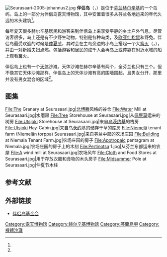 [[File:Seurasaari-2005-johannus2.jpg|thumb]]
'''伴侣岛'''（{{lang-fi|'''Seurasaari'''}}，{{lang-sv|'''Fölisön'''}}）是位于[[芬兰|芬兰]][[赫尔辛基|赫尔辛基]]的一个岛屿。岛上的一部分为伴侣岛露天博物馆，其中安置着很多从芬兰各地运来的年代久远的木头建筑<ref name="seurasaari"/>。

每年夏天很多赫尔辛基居民和游客来到伴侣岛上来享受平静的乡土户外气息。尽管访客很多，岛上还是有不少野生动物，特别是各种鸟类，及[[欧亚红松鼠|欧亚红松鼠]]和野兔。伴侣岛最受欢迎的时候是[[仲夏节|仲夏节]]，其时会在主岛旁边的小岛上搭起一个大[[篝火|篝火]]（{{lang-fi|juhannuskokko}}，{{lang-sv|midsommareld}}），并由一对新婚夫妇点燃。包括游客和居民的成千人会再岛上或停靠在附近水域的船上观看篝火。

伴侣岛上也有一个[[天然主义|天体]]沙滩。天体沙滩在赫尔辛基有两个，全芬兰也只有三个。但不像其它天体沙滩那样，伴侣岛上的天体沙滩有高的围墙围起，且男女分开，那里并没有男女混合的区域<ref name="uimala"/>。

== 图集 ==
<gallery mode=packed heights=130px>
File:The Granary at Seurasaari.jpg|[[北博滕区|北博滕]]风格的谷仓
File:Water Mill at Seurasaari.jpg|水磨房
File:Tree Storehouse at Seurasaari.jpg|从[[佩察莫省|佩察莫]]运来的树房
File:Utsjoki Storehouse at Seurasaari.jpg|来自[[乌茨约基|乌茨约基]]的栈房
File:Utsjoki Hay-Cabin.jpg|来自[[乌茨约基|乌茨约基]]的储存干草的库房
File:Niemelä tenant farm (Niemelän torppa) Seurasaari.jpg|来自芬兰中部的农场庄园
File:Building at Niemala Tenant Farm.jpg|农场庄园的房子
File:Apotropaic pentagram at Niemala.jpg|农场庄园的房子上的木刻
File:Pertinotsa 1.jpg|从芬兰东部运来的农屋
File:A wind mill at Seurasaari.jpg|农场风车
File:Cloth and Food Stores at Seurasaari.jpg|用于存放衣服和食物的木头房子
File:Midsummer Pole at Seurasaari.jpg|仲夏节木柱
</gallery>

== 参考文献 ==
{{Reflist|30em|refs=
<ref name="seurasaari">{{cite web | url = http://www.kansallismuseo.fi/fi/seurasaari | title = Seurasaaren ulkomuseo | language = fi | publisher = kansallismuseo.fi | accessdate = 2016-09-16 | archive-date = 2018-03-12 | archive-url = https://web.archive.org/web/20180312163950/http://www.kansallismuseo.fi/fi/seurasaari | dead-url = no }}</ref>

<ref name="uimala">{{cite web | url = http://www.hel.fi/www/helsinki/fi/kulttuuri-ja-vapaa-aika/liikunta/ulkoliikuntapaikat/maauimalat-ja-uimarannat/seurasaaren-uimala | title = Seurasaaren uimala | language = fi | publisher = hel.fi | date = 2016-07-27 | accessdate = 2016-09-16 | archive-url = https://web.archive.org/web/20160915033900/http://www.hel.fi/www/helsinki/fi/kulttuuri-ja-vapaa-aika/liikunta/ulkoliikuntapaikat/maauimalat-ja-uimarannat/seurasaaren-uimala | archive-date = 2016-09-15 | dead-url = yes }}</ref>
}}

== 外部链接 ==
{{commonscat|Seurasaari}}
* [http://www.seurasaarisaatio.fi/ 伴侣岛基金会]{{Wayback|url=http://www.seurasaarisaatio.fi/ |date=20160918233327 }} {{fi}} {{en}}

{{赫尔辛基城市景观}}

[[Category:露天博物馆|Category:露天博物馆]]
[[Category:赫尔辛基博物馆|Category:赫尔辛基博物馆]]
[[Category:芬蘭島嶼|Category:芬蘭島嶼]]
[[Category:裸體沙灘|Category:裸體沙灘]]